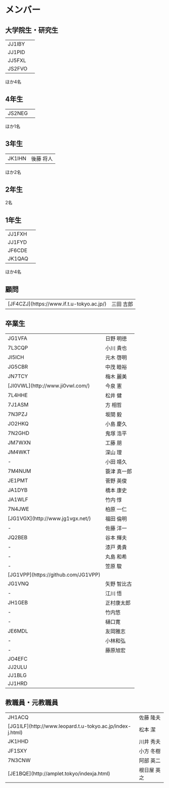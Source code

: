 # メンバー

## 大学院生・研究生

<table>
  <tbody>
    <tr>
      <td>JJ1IBY</td>
      <td></td>
    </tr>
    <tr>
      <td>JJ1PID</td>
      <td></td>
    </tr>
    <tr>
      <td>JJ5FXL</td>
      <td></td>
    </tr>
    <tr>
      <td>JS2FVO</td>
      <td></td>
    </tr>
  </tbody>
</table>
ほか4名

## 4年生

<table>
  <tbody>
    <tr>
      <td>JS2NEG</td>
      <td></td>
    </tr>
  </tbody>
</table>

ほか1名

## 3年生

<table>
  <tbody>
    <tr>
      <td>JK1IHN</td>
      <td>後藤 将人</td>
    </tr>
  </tbody>
</table>

ほか2名

## 2年生

2名

## 1年生

<table>
  <tbody>
    <tr>
      <td>JJ1FXH</td>
      <td></td>
    </tr>
    <tr>
      <td>JJ1FYD</td>
      <td></td>
    </tr>
    <tr>
      <td>JF6CDE</td>
      <td></td>
    </tr>
    <tr>
      <td>JK1QAQ</td>
      <td></td>
    </tr>
  </tbody>
</table>

ほか4名

## 顧問

<table>
  <tbody>
    <tr>
      <td>[JF4CZJ](https://www.if.t.u-tokyo.ac.jp/)</td>
      <td>三田 吉郎</td>
    </tr>
  </tbody>
</table>

## 卒業生

<table>
  <tbody>
    <tr>
      <td>JG1VFA</td>
      <td>日野 明徳</td>
    </tr>
    <tr>
      <td>7L3CQP</td>
      <td>小川 貴也</td>
    </tr>
    <tr>
      <td>JI5ICH</td>
      <td>元木 啓明</td>
    </tr>
    <tr>
      <td>JG5CBR</td>
      <td>中茂 睦裕</td>
    </tr>
    <tr>
      <td>JN7TCY</td>
      <td>梅木 麗美</td>
    </tr>
    <tr>
      <td>[JI0VWL](http://www.ji0vwl.com/)</td>
      <td>今泉 憲</td>
    </tr>
    <tr>
      <td>7L4HHE</td>
      <td>松井 健</td>
    </tr>
    <tr>
      <td>7J1ASM</td>
      <td>方 相哲</td>
    </tr>
    <tr>
      <td>7N3PZJ</td>
      <td>坂間 毅</td>
    </tr>
    <tr>
      <td>JO2HKQ</td>
      <td>小島 慶久</td>
    </tr>
    <tr>
      <td>7N2GHD</td>
      <td>鬼塚 浩平</td>
    </tr>
    <tr>
      <td>JM7WXN</td>
      <td>工藤 朋</td>
    </tr>
    <tr>
      <td>JM4WKT</td>
      <td>深山 理</td>
    </tr>
    <tr>
      <td>-</td>
      <td>小田 靖久</td>
    </tr>
    <tr>
      <td>7M4NUM</td>
      <td>簑津 真一郎</td>
    </tr>
    <tr>
      <td>JE1PMT</td>
      <td>菅野 英俊</td>
    </tr>
    <tr>
      <td>JA1DYB</td>
      <td>橋本 康史</td>
    </tr>
    <tr>
      <td>JA1WLF</td>
      <td>竹内 惇</td>
    </tr>
    <tr>
      <td>7N4JWE</td>
      <td>柏原 一仁</td>
    </tr>
    <tr>
      <td>[JG1VGX](http://www.jg1vgx.net/)</td>
      <td>福田 倫明</td>
    </tr>
    <tr>
      <td>-</td>
      <td>佐藤 洋一</td>
    </tr>
    <tr>
      <td>JQ2BEB</td>
      <td>谷本 輝夫</td>
    </tr>
    <tr>
      <td>-</td>
      <td>漆戸 勇貴</td>
    </tr>
    <tr>
      <td>-</td>
      <td>丸島 和希</td>
    </tr>
    <tr>
      <td>-</td>
      <td>笠原 駿</td>
    </tr>
    <tr>
      <td>[JG1VPP](https://github.com/JG1VPP)</td>
      <td></td>
    </tr>
    <tr>
      <td>JG1VNQ</td>
      <td>矢野 智比古</td>
    </tr>
    <tr>
      <td>-</td>
      <td>江川 悟</td>
    </tr>
    <tr>
      <td>JH1GEB</td>
      <td>正村康太郎</td>
    </tr>
    <tr>
      <td>-</td>
      <td>竹内悠</td>
    </tr>
    <tr>
      <td>-</td>
      <td>樋口寛</td>
    </tr>
    <tr>
      <td>JE6MDL</td>
      <td>友岡雅志</td>
    </tr>
    <tr>
      <td>-</td>
      <td>小林和弘</td>
    </tr>
    <tr>
      <td>-</td>
      <td>藤原旭宏</td>
    </tr>
    <tr>
      <td>JO4EFC</td>
      <td></td>
    </tr>
    <tr>
      <td>JJ2ULU</td>
      <td></td>
    </tr>
    <tr>
      <td>JJ1BLG</td>
      <td></td>
    </tr>
    <tr>
      <td>JJ1HRD</td>
      <td></td>
    </tr>
  </tbody>
</table>

## 教職員・元教職員

<table>
  <tbody>
    <tr>
      <td>JH1ACQ</td>
      <td>佐藤 隆夫</td>
    </tr>
    <tr>
      <td>[JG1ILF](http://www.leopard.t.u-tokyo.ac.jp/index-j.html)</td>
      <td>松本 潔</td>
    </tr>
    <tr>
      <td>JK1HHD</td>
      <td>川井 秀夫</td>
    </tr>
    <tr>
      <td>JF1SXY</td>
      <td>小方 冬樹</td>
    </tr>
    <tr>
      <td>7N3CNW</td>
      <td>阿部 英二</td>
    </tr>
    <tr>
      <td>[JE1BQE](http://amplet.tokyo/indexja.html)</td>
      <td>根日屋 英之</td>
    </tr>
  </tbody>
</table>
